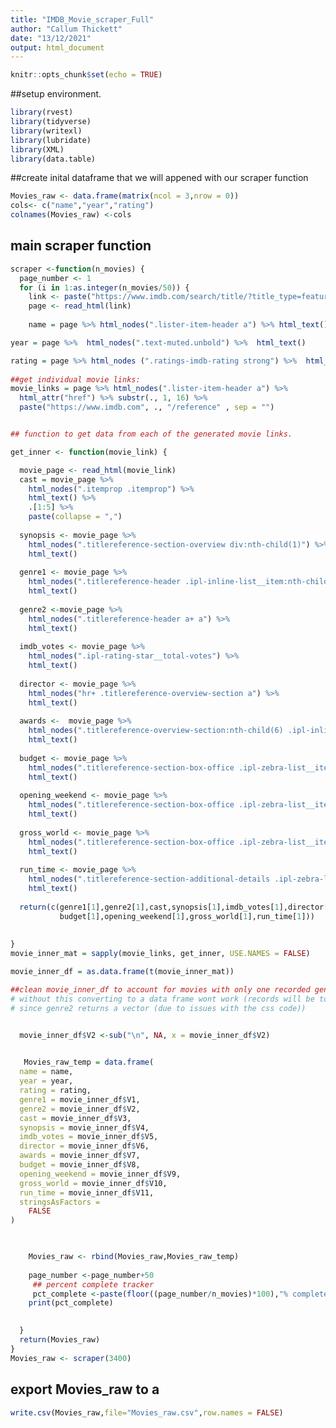 ---
title: "IMDB_Movie_scraper_Full"
author: "Callum Thickett"
date: "13/12/2021"
output: html_document
---

```{r setup, include=FALSE}
knitr::opts_chunk$set(echo = TRUE)
```
##setup environment.

```{r}
library(rvest)
library(tidyverse)
library(writexl)
library(lubridate)
library(XML)
library(data.table)
```

##create inital dataframe that we will appened with our scraper function
```{r}
Movies_raw <- data.frame(matrix(ncol = 3,nrow = 0))
cols<- c("name","year","rating")
colnames(Movies_raw) <-cols
```

## main scraper function
```{r}
scraper <-function(n_movies) {
  page_number <- 1
  for (i in 1:as.integer(n_movies/50)) {
    link <- paste("https://www.imdb.com/search/title/?title_type=feature&release_date=1970-01-01,&num_votes=2000,&has=alternate-versions&certificates=US%3AG,US%3APG,US%3APG-13,US%3AR,US%3ANC-17&languages=en&sort=user_rating,desc&start=",page_number,"&ref_=adv_nxt",sep="")
    page <- read_html(link)
    
    name = page %>% html_nodes(".lister-item-header a") %>% html_text()

year = page %>%  html_nodes(".text-muted.unbold") %>%  html_text()

rating = page %>% html_nodes (".ratings-imdb-rating strong") %>%  html_text()
    
##get individual movie links:
movie_links = page %>% html_nodes(".lister-item-header a") %>%
  html_attr("href") %>% substr(., 1, 16) %>%
  paste("https://www.imdb.com", ., "/reference" , sep = "")


## function to get data from each of the generated movie links.

get_inner <- function(movie_link) {

  movie_page <- read_html(movie_link)
  cast = movie_page %>% 
    html_nodes(".itemprop .itemprop") %>% 
    html_text() %>%
    .[1:5] %>%
    paste(collapse = ",")
  
  synopsis <- movie_page %>%
    html_nodes(".titlereference-section-overview div:nth-child(1)") %>%
    html_text()
  
  genre1 <- movie_page %>% 
    html_nodes(".titlereference-header .ipl-inline-list__item:nth-child(3) a:nth-child(1)") %>% 
    html_text()
  
  genre2 <-movie_page %>% 
    html_nodes(".titlereference-header a+ a") %>% 
    html_text()
  
  imdb_votes <- movie_page %>% 
    html_nodes(".ipl-rating-star__total-votes") %>% 
    html_text()
  
  director <- movie_page %>% 
    html_nodes("hr+ .titlereference-overview-section a") %>% 
    html_text()
  
  awards <-  movie_page %>% 
    html_nodes(".titlereference-overview-section:nth-child(6) .ipl-inline-list__item:nth-child(1)") %>% 
    html_text() 
  
  budget <- movie_page %>% 
    html_nodes(".titlereference-section-box-office .ipl-zebra-list__item:nth-child(1) .ipl-zebra-list__label+ td") %>% 
    html_text() 
  
  opening_weekend <- movie_page %>% 
    html_nodes(".titlereference-section-box-office .ipl-zebra-list__item:nth-child(2) .ipl-zebra-list__label+ td") %>% 
    html_text()
  
  gross_world <- movie_page %>% 
    html_nodes(".titlereference-section-box-office .ipl-zebra-list__item~ .ipl-zebra-list__item+ .ipl-zebra-list__item .ipl-zebra-list__label+ td") %>% 
    html_text() 
  
  run_time <- movie_page %>% 
    html_nodes(".titlereference-section-additional-details .ipl-zebra-list__item:nth-child(2) .ipl-inline-list__item") %>% 
    html_text()
    
  return(c(genre1[1],genre2[1],cast,synopsis[1],imdb_votes[1],director[1],awards[1],
           budget[1],opening_weekend[1],gross_world[1],run_time[1]))
  
  
}
movie_inner_mat = sapply(movie_links, get_inner, USE.NAMES = FALSE)

movie_inner_df = as.data.frame(t(movie_inner_mat))

##clean movie_inner_df to account for movies with only one recorded genre.
# without this converting to a data frame wont work (records will be too long 
# since genre2 returns a vector (due to issues with the css code))


  movie_inner_df$V2 <-sub("\n", NA, x = movie_inner_df$V2)

    
   Movies_raw_temp = data.frame(
  name = name,
  year = year,
  rating = rating,
  genre1 = movie_inner_df$V1,
  genre2 = movie_inner_df$V2,
  cast = movie_inner_df$V3,
  synopsis = movie_inner_df$V4,
  imdb_votes = movie_inner_df$V5,
  director = movie_inner_df$V6,
  awards = movie_inner_df$V7,
  budget = movie_inner_df$V8,
  opening_weekend = movie_inner_df$V9,
  gross_world = movie_inner_df$V10,
  run_time = movie_inner_df$V11,
  stringsAsFactors =
    FALSE
) 
    


    Movies_raw <- rbind(Movies_raw,Movies_raw_temp)
    
    page_number <-page_number+50
     ## percent complete tracker
     pct_complete <-paste(floor((page_number/n_movies)*100),"% complete")
    print(pct_complete)

  
  }
  return(Movies_raw)
}
Movies_raw <- scraper(3400)
```

## export Movies_raw to a 

```{r}
write.csv(Movies_raw,file="Movies_raw.csv",row.names = FALSE)
```


